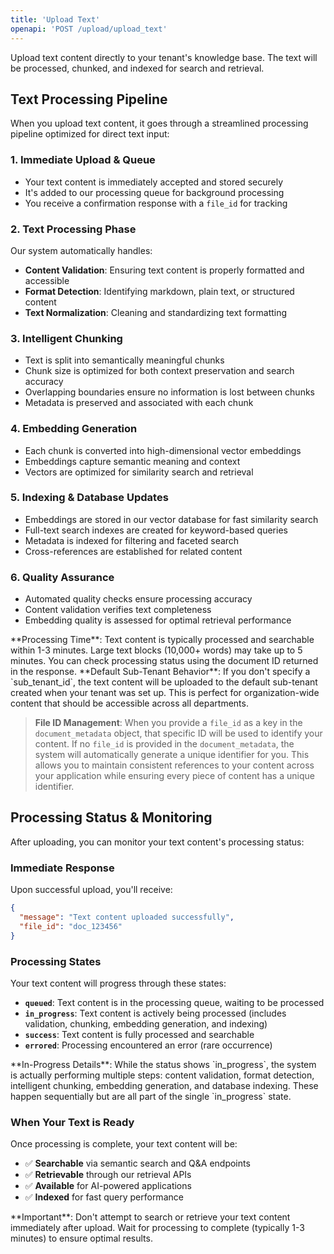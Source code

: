```yaml
---
title: 'Upload Text'
openapi: 'POST /upload/upload_text'
---
```


Upload text content directly to your tenant's knowledge base. The text will be processed, chunked, and indexed for search and retrieval.

## Text Processing Pipeline

When you upload text content, it goes through a streamlined processing pipeline optimized for direct text input:

### 1. **Immediate Upload & Queue**
- Your text content is immediately accepted and stored securely
- It's added to our processing queue for background processing
- You receive a confirmation response with a `file_id` for tracking

### 2. **Text Processing Phase**
Our system automatically handles:
- **Content Validation**: Ensuring text content is properly formatted and accessible
- **Format Detection**: Identifying markdown, plain text, or structured content
- **Text Normalization**: Cleaning and standardizing text formatting

### 3. **Intelligent Chunking**
- Text is split into semantically meaningful chunks
- Chunk size is optimized for both context preservation and search accuracy
- Overlapping boundaries ensure no information is lost between chunks
- Metadata is preserved and associated with each chunk

### 4. **Embedding Generation**
- Each chunk is converted into high-dimensional vector embeddings
- Embeddings capture semantic meaning and context
- Vectors are optimized for similarity search and retrieval

### 5. **Indexing & Database Updates**
- Embeddings are stored in our vector database for fast similarity search
- Full-text search indexes are created for keyword-based queries
- Metadata is indexed for filtering and faceted search
- Cross-references are established for related content

### 6. **Quality Assurance**
- Automated quality checks ensure processing accuracy
- Content validation verifies text completeness
- Embedding quality is assessed for optimal retrieval performance

<Note>
**Processing Time**: Text content is typically processed and searchable within 1-3 minutes. Large text blocks (10,000+ words) may take up to 5 minutes. You can check processing status using the document ID returned in the response.
</Note>

<Note>
**Default Sub-Tenant Behavior**: If you don't specify a `sub_tenant_id`, the text content will be uploaded to the default sub-tenant created when your tenant was set up. This is perfect for organization-wide content that should be accessible across all departments.
</Note>

> **File ID Management**: When you provide a `file_id` as a key in the `document_metadata` object, that specific ID will be used to identify your content. If no `file_id` is provided in the `document_metadata`, the system will automatically generate a unique identifier for you. This allows you to maintain consistent references to your content across your application while ensuring every piece of content has a unique identifier.

## Processing Status & Monitoring

After uploading, you can monitor your text content's processing status:

### **Immediate Response**
Upon successful upload, you'll receive:
```json
{
  "message": "Text content uploaded successfully",
  "file_id": "doc_123456"
}
```

### **Processing States**
Your text content will progress through these states:
- **`queued`**: Text content is in the processing queue, waiting to be processed
- **`in_progress`**: Text content is actively being processed (includes validation, chunking, embedding generation, and indexing)
- **`success`**: Text content is fully processed and searchable
- **`errored`**: Processing encountered an error (rare occurrence)

<Info>
**In-Progress Details**: While the status shows `in_progress`, the system is actually performing multiple steps: content validation, format detection, intelligent chunking, embedding generation, and database indexing. These happen sequentially but are all part of the single `in_progress` state.
</Info>

### **When Your Text is Ready**
Once processing is complete, your text content will be:
- ✅ **Searchable** via semantic search and Q&A endpoints
- ✅ **Retrievable** through our retrieval APIs
- ✅ **Available** for AI-powered applications
- ✅ **Indexed** for fast query performance

<Warning>
**Important**: Don't attempt to search or retrieve your text content immediately after upload. Wait for processing to complete (typically 1-3 minutes) to ensure optimal results.
</Warning>

